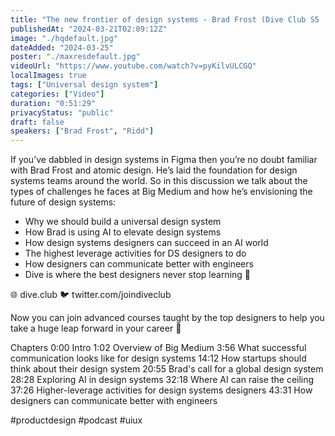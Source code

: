 ```yaml
---
title: "The new frontier of design systems - Brad Frost (Dive Club S5 | E4)"
publishedAt: "2024-03-21T02:09:12Z"
image: "./hqdefault.jpg"
dateAdded: "2024-03-25"
poster: "./maxresdefault.jpg"
videoUrl: "https://www.youtube.com/watch?v=pyKilvULCGQ"
localImages: true
tags: ["Universal design system"]
categories: ["Video"]
duration: "0:51:29"
privacyStatus: "public"
draft: false
speakers: ["Brad Frost", "Ridd"]
---
```

If you’ve dabbled in design systems in Figma then you’re no doubt familiar with Brad Frost and atomic design. He’s laid the foundation for design systems teams around the world. So in this discussion we talk about the types of challenges he faces at Big Medium and how he’s envisioning the future of design systems:

- Why we should build a universal design system
- How Brad is using AI to elevate design systems
- How design systems designers can succeed in an AI world
- The highest leverage activities for DS designers to do
- How designers can communicate better with engineers
- Dive is where the best designers never stop learning 🤿

🌐 dive.club
🐦 twitter.com/joindiveclub

Now you can join advanced courses taught by the top designers to help you take a huge leap forward in your career 💪

Chapters
0:00 Intro
1:02 Overview of Big Medium
3:56 What successful communication looks like for design systems
14:12 How startups should think about their design system
20:55 Brad's call for a global design system
28:28 Exploring AI in design systems
32:18  Where AI can raise the ceiling
37:26 Higher-leverage activities for design systems designers
43:31 How designers can communicate better with engineers

#productdesign #podcast #uiux
